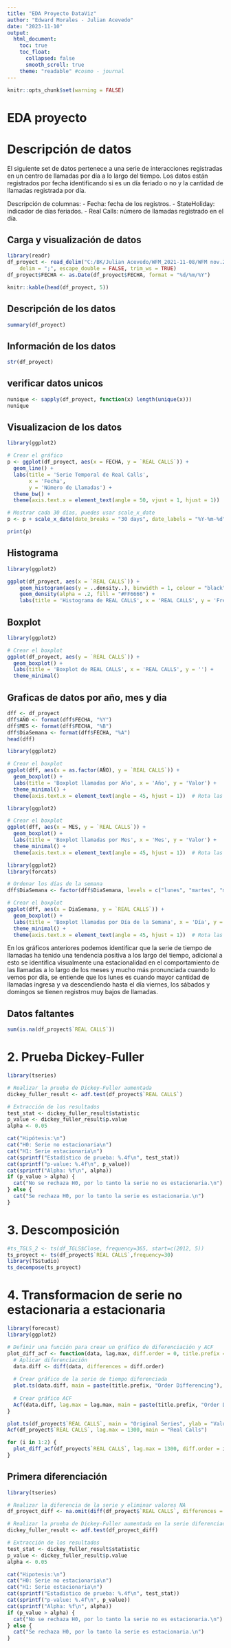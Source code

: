 ```yaml
---
title: "EDA Proyecto DataViz"
author: "Edward Morales - Julian Acevedo"
date: "2023-11-10"
output:   
  html_document:
    toc: true
    toc_float:
      collapsed: false
      smooth_scroll: true
    theme: "readable" #cosmo - journal
---
```

```r
knitr::opts_chunk$set(warning = FALSE)
```

# EDA proyecto

# Descripción de datos

El siguiente set de datos pertenece a una serie de interacciones registradas en un centro de llamadas por día a lo largo del tiempo. Los datos están registrados por fecha identificando si es un día feriado o no y la cantidad de llamadas registrada por día.

Descripción de columnas:
- Fecha: fecha de los registros.
- StateHoliday: indicador de días feriados.
- Real Calls: número de llamadas registrado en el día.


## Carga y visualización de datos

```r
library(readr)
df_proyect <- read_delim("C:/BK/Julian Acevedo/WFM_2021-11-08/WFM nov.2021/Analitica/U.NORTE/Vizualizacion datos R y Python/Proyecto/ts_dash.csv", 
    delim = ";", escape_double = FALSE, trim_ws = TRUE)
df_proyect$FECHA <- as.Date(df_proyect$FECHA, format = "%d/%m/%Y")

knitr::kable(head(df_proyect, 5))
```

## Descripción de los datos

```r
summary(df_proyect)
```

## Información de los datos

```r
str(df_proyect)
```

## verificar datos unicos

```r
nunique <- sapply(df_proyect, function(x) length(unique(x)))
nunique
```

## Visualizacion de los datos

```r
library(ggplot2)

# Crear el gráfico
p <- ggplot(df_proyect, aes(x = FECHA, y = `REAL CALLS`)) +
  geom_line() + 
  labs(title = 'Serie Temporal de Real Calls', 
       x = 'Fecha', 
       y = 'Número de Llamadas') +
  theme_bw() +
  theme(axis.text.x = element_text(angle = 50, vjust = 1, hjust = 1))

# Mostrar cada 30 días, puedes usar scale_x_date
p <- p + scale_x_date(date_breaks = "30 days", date_labels = "%Y-%m-%d")

print(p)
```

## Histograma

```r
library(ggplot2)

ggplot(df_proyect, aes(x = `REAL CALLS`)) +
    geom_histogram(aes(y = ..density..), binwidth = 1, colour = "black", fill = "white") +
    geom_density(alpha = .2, fill = "#FF6666") +
    labs(title = 'Histograma de REAL CALLS', x = 'REAL CALLS', y = 'Frecuencia')

```

## Boxplot

```r
library(ggplot2)

# Crear el boxplot
ggplot(df_proyect, aes(y = `REAL CALLS`)) +
  geom_boxplot() +
  labs(title = 'Boxplot de REAL CALLS', x = 'REAL CALLS', y = '') +
  theme_minimal()

```

## Graficas de datos por año, mes y dia

```r
dff <- df_proyect
dff$AÑO <- format(dff$FECHA, "%Y")
dff$MES <- format(dff$FECHA, "%B")
dff$DiaSemana <- format(dff$FECHA, "%A")
head(dff)
```

```r
library(ggplot2)

# Crear el boxplot
ggplot(dff, aes(x = as.factor(AÑO), y = `REAL CALLS`)) +
  geom_boxplot() +
  labs(title = 'Boxplot llamadas por Año', x = 'Año', y = 'Valor') +
  theme_minimal() +
  theme(axis.text.x = element_text(angle = 45, hjust = 1))  # Rota las etiquetas del eje X

```

```r
library(ggplot2)

# Crear el boxplot
ggplot(dff, aes(x = MES, y = `REAL CALLS`)) +
  geom_boxplot() +
  labs(title = 'Boxplot llamadas por Mes', x = 'Mes', y = 'Valor') +
  theme_minimal() +
  theme(axis.text.x = element_text(angle = 45, hjust = 1))  # Rota las etiquetas del eje X

```

```r
library(ggplot2)
library(forcats)

# Ordenar los días de la semana
dff$DiaSemana <- factor(dff$DiaSemana, levels = c("lunes", "martes", "miércoles", "jueves", "viernes", "sábado", "domingo"))

# Crear el boxplot
ggplot(dff, aes(x = DiaSemana, y = `REAL CALLS`)) +
  geom_boxplot() +
  labs(title = 'Boxplot llamadas por Día de la Semana', x = 'Día', y = 'Valor') +
  theme_minimal() +
  theme(axis.text.x = element_text(angle = 45, hjust = 1))  # Rota las etiquetas del eje X

```

En los gráficos anteriores podemos identificar que la serie de tiempo de llamadas ha tenido una tendencia positiva a los largo del tiempo, adicional a esto se identifica visualmente una estacionalidad en el comportamiento de las llamadas a lo largo de los meses y mucho más pronunciada cuando lo vemos por día, se entiende que los lunes es cuando mayor cantidad de llamadas ingresa y va descendiendo hasta el día viernes, los sábados y domingos se tienen registros muy bajos de llamadas.


## Datos faltantes

```r
sum(is.na(df_proyect$`REAL CALLS`))
```

# 2. Prueba Dickey-Fuller

```r
library(tseries)

# Realizar la prueba de Dickey-Fuller aumentada
dickey_fuller_result <- adf.test(df_proyect$`REAL CALLS`)

# Extracción de los resultados
test_stat <- dickey_fuller_result$statistic
p_value <- dickey_fuller_result$p.value
alpha <- 0.05

cat("Hipótesis:\n")
cat("H0: Serie no estacionaria\n")
cat("H1: Serie estacionaria\n")
cat(sprintf("Estadístico de prueba: %.4f\n", test_stat))
cat(sprintf("p-value: %.4f\n", p_value))
cat(sprintf("Alpha: %f\n", alpha))
if (p_value > alpha) {
  cat("No se rechaza H0, por lo tanto la serie no es estacionaria.\n")
} else {
  cat("Se rechaza H0, por lo tanto la serie es estacionaria.\n")
}

```

# 3. Descomposición

```r
#ts_TGLS_2 <- ts(df_TGLS$Close, frequency=365, start=c(2012, 5))
ts_proyect <- ts(df_proyect$`REAL CALLS`,frequency=30)
library(TSstudio)
ts_decompose(ts_proyect)
```


# 4. Transformacion de serie no estacionaria a estacionaria

```r
library(forecast)
library(ggplot2)

# Definir una función para crear un gráfico de diferenciación y ACF
plot_diff_acf <- function(data, lag.max, diff.order = 0, title.prefix = "") {
  # Aplicar diferenciación
  data.diff <- diff(data, differences = diff.order)
  
  # Crear gráfico de la serie de tiempo diferenciada
  plot.ts(data.diff, main = paste(title.prefix, "Order Differencing"), ylab = "Value")
  
  # Crear gráfico ACF
  Acf(data.diff, lag.max = lag.max, main = paste(title.prefix, "Order Differencing ACF"))
}

plot.ts(df_proyect$`REAL CALLS`, main = "Original Series", ylab = "Value")
Acf(df_proyect$`REAL CALLS`, lag.max = 1300, main = "Real Calls")

for (i in 1:2) {
  plot_diff_acf(df_proyect$`REAL CALLS`, lag.max = 1300, diff.order = i, title.prefix = paste(i, "nd"))
}

```

## Primera diferenciación

```r
library(tseries)

# Realizar la diferencia de la serie y eliminar valores NA
df_proyect_diff <- na.omit(diff(df_proyect$`REAL CALLS`, differences = 1))

# Realizar la prueba de Dickey-Fuller aumentada en la serie diferenciada
dickey_fuller_result <- adf.test(df_proyect_diff)

# Extracción de los resultados
test_stat <- dickey_fuller_result$statistic
p_value <- dickey_fuller_result$p.value
alpha <- 0.05

cat("Hipotesis:\n")
cat("H0: Serie no estacionaria\n")
cat("H1: Serie estacionaria\n")
cat(sprintf("Estadistico de prueba: %.4f\n", test_stat))
cat(sprintf("p-value: %.4f\n", p_value))
cat(sprintf("Alpha: %f\n", alpha))
if (p_value > alpha) {
  cat("No se rechaza H0, por lo tanto la serie no es estacionaria.\n")
} else {
  cat("Se rechaza H0, por lo tanto la serie es estacionaria.\n")
}

```

